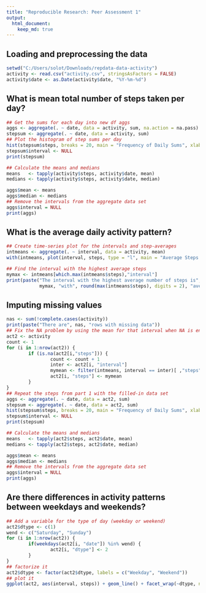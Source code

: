 ```yaml
---
title: "Reproducible Research: Peer Assessment 1"
output: 
  html_document:
    keep_md: true
---
```



## Loading and preprocessing the data
```r
setwd("C:/Users/solot/Downloads/repdata-data-activity")
activity <- read.csv("activity.csv", stringsAsFactors = FALSE)
activity$date <- as.Date(activity$date, "%Y-%m-%d")
```


## What is mean total number of steps taken per day?
```r
## Get the sums for each day into new df aggs
aggs <- aggregate(. ~ date, data = activity, sum, na.action = na.pass)
stepsum <- aggregate(. ~ date, data = activity, sum)
## Plot the histogram of step sums per day
hist(stepsum$steps, breaks = 20, main = "Frequency of Daily Sums", xlab = "Steps")
stepsum$interval <- NULL
print(stepsum)

## Calculate the means and medians
means   <- tapply(activity$steps, activity$date, mean)
medians <- tapply(activity$steps, activity$date, median)

aggs$mean <- means
aggs$median <- medians
## Remove the intervals from the aggregate data set
aggs$interval = NULL
print(aggs)
```


## What is the average daily activity pattern?
```r
## Create time-series plot for the intervals and step-averages
intmeans <- aggregate(. ~ interval, data = activity, mean)
with(intmeans, plot(interval, steps, type = "l", main = "Average Steps per 5 Minute Interval"))

## Find the interval with the highest average steps
mymax <- intmeans[which.max(intmeans$steps),"interval"]
print(paste("The interval with the highest average number of steps is",
            mymax, "with", round(max(intmeans$steps), digits = 2), "average steps"))
```


## Imputing missing values
```r
nas <- sum(!complete.cases(activity))
print(paste("There are", nas, "rows with missing data"))
## Fix the NA problem by using the mean for that interval when NA is encountered
act2 <- activity
count <- 1
for (i in 1:nrow(act2)) {
        if (is.na(act2[i,"steps"])) {
                count <- count + 1
                inter <- act2[i, "interval"]
                mymean <- filter(intmeans, interval == inter)[ ,"steps"]
                act2[i, "steps"] <- mymean
        }
}
## Repeat the steps from part 1 with the filled-in data set
aggs <- aggregate(. ~ date, data = act2, sum)
stepsum <- aggregate(. ~ date, data = act2, sum)
hist(stepsum$steps, breaks = 20, main = "Frequency of Daily Sums", xlab = "Steps")
stepsum$interval <- NULL
print(stepsum)

## Calculate the means and medians
means   <- tapply(act2$steps, act2$date, mean)
medians <- tapply(act2$steps, act2$date, median)

aggs$mean <- means
aggs$median <- medians
## Remove the intervals from the aggregate data set
aggs$interval = NULL
print(aggs)
```


## Are there differences in activity patterns between weekdays and weekends?
```r
## Add a variable for the type of day (weekday or weekend)
act2$dtype <- c(1)
wend <- c("Saturday", "Sunday")
for (i in 1:nrow(act2)) {
        if(weekdays(act2[i, "date"]) %in% wend) {
                act2[i, "dtype"] <- 2
        }
}
## factorize it
act2$dtype <- factor(act2$dtype, labels = c("Weekday", "Weekend"))
## plot it
ggplot(act2, aes(interval, steps)) + geom_line() + facet_wrap(~dtype, nrow = 2) + ylim(c(-5,900))
```
